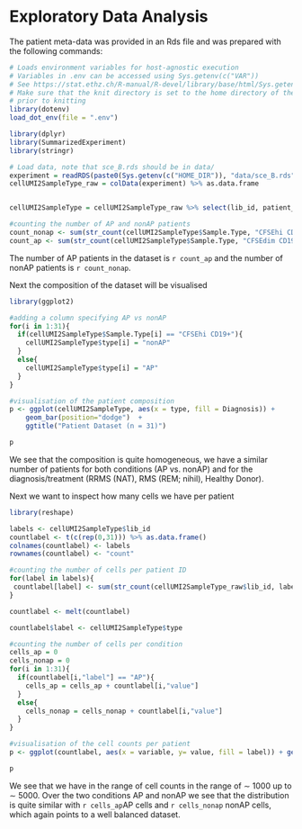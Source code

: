 # Exploratory Data Analysis

The patient meta-data was provided in an Rds file and was prepared with the following commands:
```r
# Loads environment variables for host-agnostic execution
# Variables in .env can be accessed using Sys.getenv(c("VAR")) 
# See https://stat.ethz.ch/R-manual/R-devel/library/base/html/Sys.getenv.html
# Make sure that the knit directory is set to the home directory of the project 
# prior to knitting
library(dotenv)
load_dot_env(file = ".env")

library(dplyr)
library(SummarizedExperiment)
library(stringr)

# Load data, note that sce_B.rds should be in data/
experiment = readRDS(paste0(Sys.getenv(c("HOME_DIR")), "data/sce_B.rds"), refhook = NULL)
cellUMI2SampleType_raw = colData(experiment) %>% as.data.frame 


cellUMI2SampleType = cellUMI2SampleType_raw %>% select(lib_id, patient_id, Sample.Type, Diagnosis) %>% unique()

#counting the number of AP and nonAP patients
count_nonap <- sum(str_count(cellUMI2SampleType$Sample.Type, "CFSEhi CD19+"))
count_ap <- sum(str_count(cellUMI2SampleType$Sample.Type, "CFSEdim CD19+"))
```

The number of AP patients in the dataset is `r count_ap` and the number of nonAP patients is `r count_nonap`. 

Next the composition of the dataset will be visualised

```r
library(ggplot2)

#adding a column specifying AP vs nonAP
for(i in 1:31){
  if(cellUMI2SampleType$Sample.Type[i] == "CFSEhi CD19+"){
    cellUMI2SampleType$type[i] = "nonAP"
  }
  else{
    cellUMI2SampleType$type[i] = "AP"
  }
}

#visualisation of the patient composition 
p <- ggplot(cellUMI2SampleType, aes(x = type, fill = Diagnosis)) + 
    geom_bar(position="dodge")  + 
    ggtitle("Patient Dataset (n = 31)")

p
```

We see that the composition is quite homogeneous, we have a similar number of patients for both conditions (AP vs. nonAP) and for the diagnosis/treatment (RRMS (NAT), RMS (REM; nihil), Healthy Donor). 

Next we want to inspect how many cells we have per patient

```r
library(reshape)

labels <- cellUMI2SampleType$lib_id
countlabel <- t(c(rep(0,31))) %>% as.data.frame()
colnames(countlabel) <- labels
rownames(countlabel) <- "count"

#counting the number of cells per patient ID
for(label in labels){
 countlabel[label] <- sum(str_count(cellUMI2SampleType_raw$lib_id, label))
}

countlabel <- melt(countlabel)

countlabel$label <- cellUMI2SampleType$type

#counting the number of cells per condition
cells_ap = 0
cells_nonap = 0
for(i in 1:31){
  if(countlabel[i,"label"] == "AP"){
    cells_ap = cells_ap + countlabel[i,"value"]
  }
  else{
    cells_nonap = cells_nonap + countlabel[i,"value"]
  }
}

#visualisation of the cell counts per patient
p <- ggplot(countlabel, aes(x = variable, y= value, fill = label)) + geom_bar(stat='identity') + theme(axis.text.x = element_text(angle = 90)) + xlab("Patient ID") + ylab ("Count") + ggtitle("Visualisation of cell count per patient")

p
```

We see that we have in the range of cell counts in the range of $\sim$ 1000 up to $\sim$ 5000. Over the two conditions AP and nonAP we see that the distribution is quite similar with `r cells_ap`AP cells and `r cells_nonap` nonAP cells, which again points to a well balanced dataset.